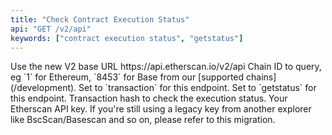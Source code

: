```yaml
---
title: "Check Contract Execution Status"
api: "GET /v2/api"
keywords: ["contract execution status", "getstatus"]
---
```



<CreditChip description="Returns the status code of a contract execution" />

  <ParamField path="v2" type="string" default="v2">
    Use the new V2 base URL https://api.etherscan.io/v2/api
  </ParamField>
  <ParamField query="chainid" type="string" initialValue="1">
    Chain ID to query, eg `1` for Ethereum, `8453` for Base from our [supported chains](/development).
  </ParamField>
  <ParamField query="module" type="string" initialValue="transaction">
    Set to `transaction` for this endpoint.
  </ParamField>
  <ParamField query="action" type="string" initialValue="getstatus">
    Set to `getstatus` for this endpoint.
  </ParamField>
  <ParamField query="txhash" type="string" initialValue="0x15f8e5ea1079d9a0bb04a4c58ae5fe7654b5b2b4463375ff7ffb490aa0032f3a">
    Transaction hash to check the execution status.
  </ParamField>
  <ParamField query="apikey" type="string">
    Your Etherscan API key. If you're still using a legacy key from another explorer like BscScan/Basescan and so on, please refer to this migration.
  </ParamField>
